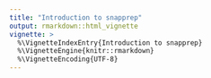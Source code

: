```yaml
---
title: "Introduction to snapprep"
output: rmarkdown::html_vignette
vignette: >
  %\VignetteIndexEntry{Introduction to snapprep}
  %\VignetteEngine{knitr::rmarkdown}
  %\VignetteEncoding{UTF-8}
---
```

